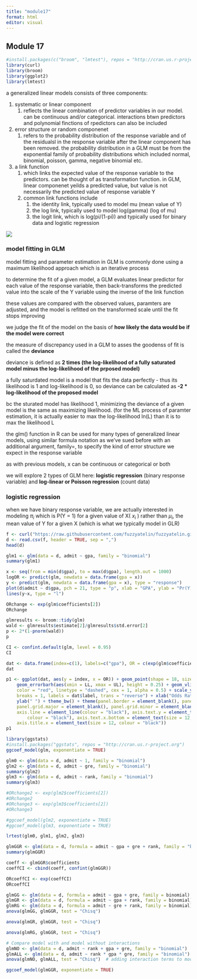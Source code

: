 ```yaml
---
title: "module17"
format: html
editor: visual
---
```


## Module 17

```r
#install.packages(c("broom", "lmtest"), repos = "http://cran.us.r-project.org")
library(curl)
library(broom)
library(ggplot2)
library(lmtest)
```

a generalized linear models consists of three components:

1.  systematic or linear component
    1.  reflects the linear combination of predictor variables in our model. can be continuous and/or categorical. interactions btwn predictors and polynomial finctions of rpedictors can also be included
2.  error structure or random componenet
    1.  refers to the probability distribution of the response variable and of the residualsl in the response variable after the linear component has been removed. the probability distribution in a GLM must be from the exponential family of probability distributions which included normal, binomial, poisson, gamma, negative binomial etc.
3.  a link function
    1.  which links the expected value of the response variable to the predictors. can be thought of as transformation function. in GLM, linear componenet yeilds a predicted value, but value is not necessarily the predicted value of response variable Y
    2.  common link functions include
        1.  the identity link, typically used to model mu (mean value of Y)
        2.  the log link, typically used to model log(gamma) (log of mu)
        3.  the logit link, which is log(pi/(1-pi)) and typically used for binary data and logistic regression

![](images/clipboard-696803831.png)

### model fitting in GLM

model fitting and parameter estimation in GLM is commonly done using a maximum likelihood approach which is an iterative process

to determine the fit of a given model, a GLM evaluates linear predictor for each value of the response variable, then back-transforms the predicted value into the scale of the Y variable using the inverse of the link function

these values are compared with the observed values, paramters are adjusted, and the model is refitted on the transformed scale until the fit stops improving

we judge the fit of the model on the basis of **how likely the data would be if the model were correct**

the measure of discrepancy used in a GLM to asses the goodenss of fit is called the **deviance**

deviance is defined as **2 times (the log-likelihood of a fully saturated model minus the log-likelihood of the prposed model)**

a fully saturdated model is a model that fits the data perfectly - thus its likelihood is 1 and log-likelihood is 0, so deviance can be calculated as **-2 \* log-likelihood of the proposed model**

bc the sturated model has likelihood 1, minimizing the deviance of a given model is the same as maximizing likelihood. (for the ML process of paramter estimation, it is actually easier to max the log-likelihood ln(L) than it is to max the likelihood L

the glm() function in R can be used for many types of generalized linear models, using similar formula notation as we've sued before with an additional argument, family=, to specify the kind of error structure we expect in the response variable

as with previous models, x can be continuous or categorical or both

we will explore 2 types of GLM here: **logistic regression** (binary response variable) and **log-linear or Poisson regression** (count data)

### logistic regression

when we have binary response variable, we are actually interested in modeling $\pi _i$ which is P(Y = 1) for a given value of X( $x_i$ ) rather than $\mu _i$, the mean value of Y for a given X (which is what we typically model in GLR)

```r
f <- curl("https://raw.githubusercontent.com/fuzzyatelin/fuzzyatelin.github.io/master/AN588_Fall21/graddata.csv")
d <- read.csv(f, header = TRUE, sep = ",")
head(d)
```

```r
glm1 <- glm(data = d, admit ~ gpa, family = "binomial")
summary(glm1)
```

```r
x <- seq(from = min(d$gpa), to = max(d$gpa), length.out = 1000)
logOR <- predict(glm, newdata = data.frame(gpa = x))
y <- predict(glm, newdata = data.frame(gpa = x), type = "response")
plot(d$admit ~ d$gpa, pch = 21, type = "p", xlab = "GPA", ylab = "Pr(Y)", main = "Pr(Y) versus GPA")
lines(y~x, type = "l")
```

```r
ORchange <- exp(glm$coefficients[2])
ORchange
```

```r
glmresults <- broom::tidy(glm)
wald <- glmresults$estimate[2]/glmresults$std.error[2]
p <- 2*(1-pnorm(wald))
p
```

```r
CI <- confint.default(glm, level = 0.95)
CI
```

```r
dat <- data.frame(index=c(1), labels=c("gpa"), OR = c(exp(glm$coefficients[2])), LL = c((exp(glm$coefficients[2] - CI[2, 1]))), UL = c((exp(glm$coefficients[2] + CI[2, 2]))))
dat
```

```r
p1 <- ggplot(dat, aes(y = index, x = OR)) + geom_point(shape = 18, size = 5) +
    geom_errorbarh(aes(xmin = LL, xmax = UL), height = 0.25) + geom_vline(xintercept = 1,
    color = "red", linetype = "dashed", cex = 1, alpha = 0.5) + scale_y_continuous(name = "",
    breaks = 1, labels = dat$label, trans = "reverse") + xlab("Odds Ratio (95% CI)") +
    ylab(" ") + theme_bw() + theme(panel.border = element_blank(), panel.background = element_blank(),
    panel.grid.major = element_blank(), panel.grid.minor = element_blank(),
    axis.line = element_line(colour = "black"), axis.text.y = element_text(size = 12,
        colour = "black"), axis.text.x.bottom = element_text(size = 12, colour = "black"),
    axis.title.x = element_text(size = 12, colour = "black"))
p1
```

```r
library(ggstats)
#install.packages("ggstats", repos = "http://cran.us.r-project.org")
ggcoef_model(glm, exponentiate = TRUE)
```

```r
glm0 <- glm(data = d, admit ~ 1, family = "binomial")
glm2 <- glm(data = d, admit ~ gre, family = "binomial")
summary(glm2)
glm3 <- glm(data = d, admit ~ rank, family = "binomial")
summary(glm3)

#ORchange2 <- exp(glm2$coefficients[2])
#ORchange2
#ORchange3 <- exp(glm3$coefficients[2])
#ORchange3

#ggcoef_model(glm2, exponentiate = TRUE)
#ggcoef_model(glm3, exponentiate = TRUE)
```

```r
lrtest(glm0, glm1, glm2, glm3)
```

```r
glmGGR <- glm(data = d, formula = admit ~ gpa + gre + rank, family = "binomial")
summary(glmGGR)
```

```r
coeff <- glmGGR$coefficients
coeffCI <- cbind(coeff, confint(glmGGR))
```

```r
ORcoeffCI <- exp(coeffCI)
ORcoeffCI
```

```r
glmGG <- glm(data = d, formula = admit ~ gpa + gre, family = binomial)
glmGR <- glm(data = d, formula = admit ~ gpa + rank, family = binomial)
glmRG <- glm(data = d, formula = admit ~ gre + rank, family = binomial)
anova(glmGG, glmGGR, test = "Chisq")
```

```r
anova(glmGR, glmGGR, test = "Chisq")
```

```r
anova(glmRG, glmGGR, test = "Chisq")
```

```r
# Compare model with and model without interactions
glmNO <- glm(data = d, admit ~ rank + gpa + gre, family = "binomial")
glmALL <- glm(data = d, admit ~ rank * gpa * gre, family = "binomial")
anova(glmNO, glmALL, test = "Chisq")  # adding interaction terms to model doesn't significantly decrease deviance
```

```r
ggcoef_model(glmGGR, exponentiate = TRUE)
```
